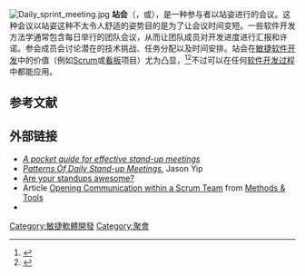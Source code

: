 {{NoteTA
|G1=IT
}}
{{Expand language|1=en|time=2021-01-25T03:46:51+00:00}}
{{软件开发过程}}
[[File:Daily_sprint_meeting.jpg|thumb]]
'''站会'''（{{lang-en|stand-up meeting}}，或{{lang|en|stand-up}}），是一种参与者以站姿进行的会议。这种会议以站姿这种不太令人舒适的姿势目的是为了让会议时间变短。一些软件开发方法学通常包含每日举行的团队会议，从而让团队成员对开发进度进行汇报和许诺。参会成员会讨论潜在的技术挑战、任务分配以及时间安排。站会在[[敏捷软件开发|敏捷软件开发]]中的价值（例如[[Scrum|Scrum]]或[[看板_(软件开发)|看板]]项目）尤为凸显，<ref>{{cite web|url= http://www.borland.com/us/rc/lifecycle-quality-management/agile-testing.html |title= Agile Testing |publisher= Borland.com |access-date= 2010-01-27 |archive-url= https://web.archive.org/web/20120706215523/http://www.borland.com/us/rc/lifecycle-quality-management/agile-testing.html |archive-date= 2012-07-06}}</ref><ref>{{cite web|url=http://www.borland.com/media/en/rc/lifecycle-quality-management/agile-stand-up-on-agile-testing.html |title=Agile Stand-up on Agile Testing |publisher=Borland.com |access-date=2010-01-27 |archive-url=https://web.archive.org/web/20100112144220/http://www.borland.com/media/en/rc/lifecycle-quality-management/agile-stand-up-on-agile-testing.html |archive-date=January 12, 2010 }}</ref>不过可以在任何[[软件开发过程|软件开发过程]]中都能应用。

== 参考文献 ==
{{Reflist}}

== 外部链接 ==
*''[http://www.janeve.me/agile-development-methodologies/daily-stand-up-what-how-who-and-when A pocket guide for effective stand-up meetings]''
* [http://www.martinfowler.com/articles/itsNotJustStandingUp.html ''Patterns Of Daily Stand-up Meetings''], Jason Yip
* [https://blog.standuply.com/are-your-standups-awesome-91fb124033be Are your standups awesome?] 
*Article [http://www.methodsandtools.com/archive/archive.php?id=75 Opening Communication within a Scrum Team] from [http://www.methodsandtools.com/ Methods & Tools]
* {{Cite journal| title=The daily stand-up meeting: A grounded theory study |last=Straya |first=Viktoria |last2=Sjøberga |first2=Dag I.K. |last3=Dybåa |first3=Tore |doi=10.1016/j.jss.2016.01.004 |volume=114 |issue=20 |pages=101–124 | journal=Journal of Systems and Software|year=2016 |hdl=11250/2478996 }}

[[Category:敏捷軟體開發|Category:敏捷軟體開發]]
[[Category:聚會|Category:聚會]]
{{stub}}